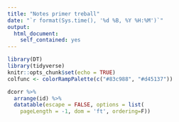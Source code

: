 ```yaml
---
title: "Notes primer treball"
date: "`r format(Sys.time(), '%d %B, %Y %H:%M')`"
output:
  html_document:
    self_contained: yes
---
```


```r
library(DT)
library(tidyverse)
knitr::opts_chunk$set(echo = TRUE)
colfunc <- colorRampPalette(c("#83c988", "#d45137"))
```

```r
dcorr %>%
  arrange(id) %>%
  datatable(escape = FALSE, options = list(
    pageLength = -1, dom = 'ft', ordering=F))
```
